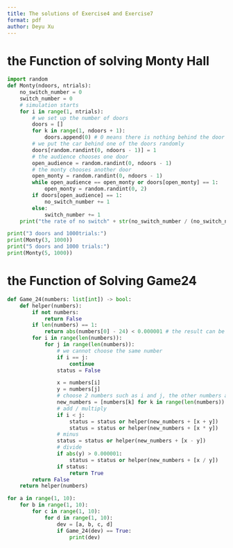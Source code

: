 ```yaml
---
title: The solutions of Exercise4 and Exercise7
format: pdf
author: Deyu Xu
---
```

# the Function of solving Monty Hall
```python
import random
def Monty(ndoors, ntrials):
    no_switch_number = 0
    switch_number = 0
    # simulation starts
    for i in range(1, ntrials):
        # we set up the number of doors
        doors = []
        for k in range(1, ndoors + 1):
            doors.append(0) # 0 means there is nothing behind the door
        # we put the car behind one of the doors randomly
        doors[random.randint(0, ndoors - 1)] = 1
        # the audience chooses one door
        open_audience = random.randint(0, ndoors - 1)
        # the monty chooses another door
        open_monty = random.randint(0, ndoors - 1)
        while open_audience == open_monty or doors[open_monty] == 1:
            open_monty = random.randint(0, 2)
        if doors[open_audience] == 1:
            no_switch_number += 1
        else:
            switch_number += 1
    print("the rate of no switch" + str(no_switch_number / (no_switch_number + switch_number)), "the rate of switch" + str(switch_number / (no_switch_number + switch_number)))

print("3 doors and 1000trials:")
print(Monty(3, 1000))
print("5 doors and 1000 trials:")
print(Monty(5, 1000))
```
# the Function of Solving Game24
```python
def Game_24(numbers: list[int]) -> bool:
    def helper(numbers):
        if not numbers:
            return False
        if len(numbers) == 1:
            return abs(numbers[0] - 24) < 0.000001 # the result can be divisible by 24
        for i in range(len(numbers)):
            for j in range(len(numbers)):
                # we cannot choose the same number
                if i == j:
                    continue
                status = False

                x = numbers[i]
                y = numbers[j]
                # choose 2 numbers such as i and j, the other numbers are loaded in a new group for the subsequent calcualtion
                new_numbers = [numbers[k] for k in range(len(numbers)) if (k !=i and k != j)]
                # add / multiply
                if i < j:
                    status = status or helper(new_numbers + [x + y])
                    status = status or helper(new_numbers + [x * y])
                # minus
                status = status or helper(new_numbers + [x - y])
                # divide
                if abs(y) > 0.000001: 
                    status = status or helper(new_numbers + [x / y])
                if status:
                    return True
        return False
    return helper(numbers)

for a in range(1, 10):
    for b in range(1, 10):
        for c in range(1, 10):
            for d in range(1, 10):
                dev = [a, b, c, d]
                if Game_24(dev) == True:
                    print(dev)
```
